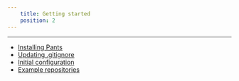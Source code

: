```yaml
---
    title: Getting started
    position: 2
---
```




---

* [Installing Pants](./installing-pants.mdx) 
* [Updating .gitignore](./updating-.gitignore.mdx) 
* [Initial configuration](./initial-configuration.mdx)
* [Example repositories](./example-repositories.mdx)